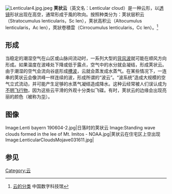 {{Onesource|time=2020-03-28T19:58:29+00:00}}
[[Image:Lenticular4.jpg.jpeg|thumb]]
'''荚状云'''（英文名：Lenticular cloud）是一种云形，以[[透镜|透镜]]形状出现在高空，通常形成于風的吹向。按照种类分为：荚状层积云（Stratocumulus lenticularis，Sc len），荚状高积云（Altocumulus lenticularis，Ac len），莢狀卷積雲（Cirrocumulus lenticularis，Cc len）。<ref>[http://amuseum.cdstm.cn/AMuseum/atmosphere/main/k1211.html 云的分类] {{Wayback|url=http://amuseum.cdstm.cn/AMuseum/atmosphere/main/k1211.html |date=20100824104358 }}中国数字科技馆</ref>

==形成==
当稳定的潮湿空气在山区或山脉间流动时，一系列大型的[[背风波|背风波]]就可能在顺风方向形成。如果温度在波峰处下降或低于露点，空气中的水分就会凝结，形成荚状云。由于潮湿的空气会流向谷底形成[[槽波|槽波]]，云就会蒸发成水蒸气。在某些情况下，一连串的荚状云会像洪峰一样连续的波，形成所谓的“波云”。“波系统”造成大规模的空气立式流动，并可能产生足够的水蒸气凝结造成降水。这种云经常被人们误认成为[[不明飞行物|不明飞行物]]，因为这些云平滑的外观十分类似飞碟。有时，荚状云的边缘会出现亮丽的颜色（被称为[[华_(光象)|华]]）。

==图像==
<gallery>
Image:Lenti bayern 190604-2.jpg|日落时的荚状云
Image:Standing wave clouds formed in the lee of Mt. Imitos - NOAA.jpg|荚状云在住宅区上空出现
Image:LenticularCloudsMojave031611.jpg|
</gallery>

==参见==
<references/>{{Cloud-stub}}{{云型}}

[[Category:云|Category:云]]